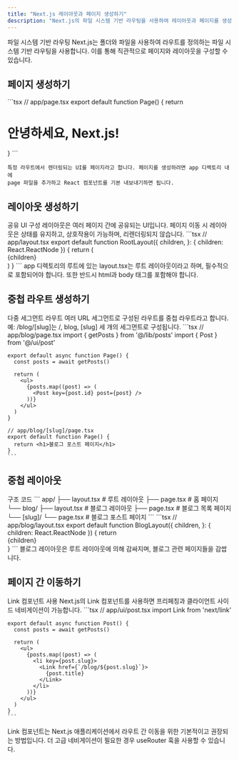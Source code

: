 ```yaml
---
title: "Next.js 레이아웃과 페이지 생성하기"
description: "Next.js의 파일 시스템 기반 라우팅을 사용하여 레이아웃과 페이지를 생성하는 방법을 알아봅니다"
---
```



<Card className="mb-6">
  <CardHeader>
    <CardTitle>파일 시스템 기반 라우팅</CardTitle>
    <CardDescription>
      Next.js는 폴더와 파일을 사용하여 라우트를 정의하는 파일 시스템 기반 라우팅을 사용합니다.
      이를 통해 직관적으로 페이지와 레이아웃을 구성할 수 있습니다.
    </CardDescription>
  </CardHeader>
</Card>

## 페이지 생성하기

<Card className="mb-6">
  <CardContent>
    ```tsx
    // app/page.tsx
    export default function Page() {
      return <h1>안녕하세요, Next.js!</h1>
    }
    ```
    
    특정 라우트에서 렌더링되는 UI를 페이지라고 합니다. 페이지를 생성하려면 app 디렉토리 내에
    page 파일을 추가하고 React 컴포넌트를 기본 내보내기하면 됩니다.
  </CardContent>
</Card>

## 레이아웃 생성하기

<Card className="mb-6">
  <CardHeader>
    <CardTitle>공유 UI 구성</CardTitle>
    <CardDescription>
      레이아웃은 여러 페이지 간에 공유되는 UI입니다. 페이지 이동 시 레이아웃은 상태를 유지하고,
      상호작용이 가능하며, 리렌더링되지 않습니다.
    </CardDescription>
  </CardHeader>
  <CardContent>
    ```tsx
    // app/layout.tsx
    export default function RootLayout({
      children,
    }: {
      children: React.ReactNode
    }) {
      return (
        <html lang="ko">
          <body>
            <main>{children}</main>
          </body>
        </html>
      )
    }
    ```
  </CardContent>
</Card>

<Alert className="mb-6">
  <AlertDescription>
    app 디렉토리의 루트에 있는 layout.tsx는 루트 레이아웃이라고 하며, 필수적으로 포함되어야 합니다.
    또한 반드시 html과 body 태그를 포함해야 합니다.
  </AlertDescription>
</Alert>

## 중첩 라우트 생성하기

<Card className="mb-6">
  <CardHeader>
    <CardTitle>다중 세그먼트 라우트</CardTitle>
    <CardDescription>
      여러 URL 세그먼트로 구성된 라우트를 중첩 라우트라고 합니다. 
      예: /blog/[slug]는 /, blog, [slug] 세 개의 세그먼트로 구성됩니다.
    </CardDescription>
  </CardHeader>
  <CardContent>
    ```tsx
    // app/blog/page.tsx
    import { getPosts } from '@/lib/posts'
    import { Post } from '@/ui/post'
    
    export default async function Page() {
      const posts = await getPosts()
      
      return (
        <ul>
          {posts.map((post) => (
            <Post key={post.id} post={post} />
          ))}
        </ul>
      )
    }

    // app/blog/[slug]/page.tsx
    export default function Page() {
      return <h1>블로그 포스트 페이지</h1>
    }
    ```
  </CardContent>
</Card>

## 중첩 레이아웃

<Tabs defaultValue="structure" className="mb-6">
  <TabsList>
    <TabsTrigger value="structure">구조</TabsTrigger>
    <TabsTrigger value="code">코드</TabsTrigger>
  </TabsList>
  
  <TabsContent value="structure">
    <Card>
      <CardContent>
        ```
        app/
        ├── layout.tsx      # 루트 레이아웃
        ├── page.tsx        # 홈 페이지
        └── blog/
            ├── layout.tsx  # 블로그 레이아웃
            ├── page.tsx    # 블로그 목록 페이지
            └── [slug]/
                └── page.tsx # 블로그 포스트 페이지
        ```
      </CardContent>
    </Card>
  </TabsContent>
  
  <TabsContent value="code">
    <Card>
      <CardContent>
        ```tsx
        // app/blog/layout.tsx
        export default function BlogLayout({
          children,
        }: {
          children: React.ReactNode
        }) {
          return <section>{children}</section>
        }
        ```
        블로그 레이아웃은 루트 레이아웃에 의해 감싸지며, 블로그 관련 페이지들을 감쌉니다.
      </CardContent>
    </Card>
  </TabsContent>
</Tabs>

## 페이지 간 이동하기

<Card className="mb-6">
  <CardHeader>
    <CardTitle>Link 컴포넌트 사용</CardTitle>
    <CardDescription>
      Next.js의 Link 컴포넌트를 사용하면 프리페칭과 클라이언트 사이드 네비게이션이 가능합니다.
    </CardDescription>
  </CardHeader>
  <CardContent>
    ```tsx
    // app/ui/post.tsx
    import Link from 'next/link'
    
    export default async function Post() {
      const posts = await getPosts()
      
      return (
        <ul>
          {posts.map((post) => (
            <li key={post.slug}>
              <Link href={`/blog/${post.slug}`}>
                {post.title}
              </Link>
            </li>
          ))}
        </ul>
      )
    }
    ```
  </CardContent>
</Card>

<Alert className="mt-6 bg-blue-50">
  <AlertDescription>
    Link 컴포넌트는 Next.js 애플리케이션에서 라우트 간 이동을 위한 기본적이고 권장되는 방법입니다.
    더 고급 네비게이션이 필요한 경우 useRouter 훅을 사용할 수 있습니다.
  </AlertDescription>
</Alert>